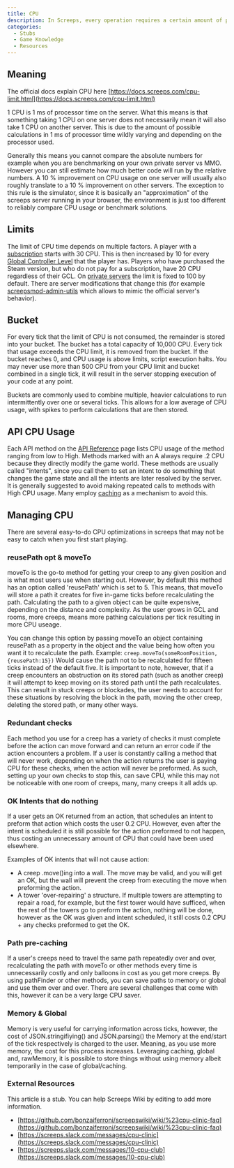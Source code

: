 ```yaml
---
title: CPU
description: In Screeps, every operation requires a certain amount of processing power to be completed. Every player has a limit of how much CPU they can be use in a single tick.
categories:
  - Stubs
  - Game Knowledge
  - Resources
---
```


## Meaning

The official docs explain CPU here [https://docs.screeps.com/cpu-limit.html](https://docs.screeps.com/cpu-limit.html)

1 CPU is 1 ms of processor time on the server. What this means is that something taking 1 CPU on one server does not necessarily mean it will also take 1 CPU on another server. This is due to the amount of possible calculations in 1 ms of processor time wildly varying and depending on the processor used.

Generally this means you cannot compare the absolute numbers for example when you are benchmarking on your own private server vs MMO. However you can still estimate how much better code will run by the relative numbers. A 10 % improvement on CPU usage on one server will usually also roughly translate to a 10 % improvement on other servers. The exception to this rule is the simulator, since it is basically an "approximation" of the screeps server running in your browser, the environment is just too different to reliably compare CPU usage or benchmark solutions.

## Limits

The limit of CPU time depends on multiple factors. A player with a [subscription](/Subscription) starts with 30 CPU. This is then increased by 10 for every [Global Controller Level](/Global_Control_Level) that the player has. Players who have purchased the Steam version, but who do not pay for a subscription, have 20 CPU regardless of their GCL. On [private servers](/Private_Server) the limit is fixed to 100 by default. There are server modifications that change this (for example [screepsmod-admin-utils](https://github.com/ScreepsMods/screepsmod-admin-utils) which allows to mimic the official server's behavior).

## Bucket

For every tick that the limit of CPU is not consumed, the remainder is stored into your bucket. The bucket has a total capacity of 10,000 CPU. Every tick that usage exceeds the CPU limit, it is removed from the bucket. If the bucket reaches 0, and CPU usage is above limits, script execution halts. You may never use more than 500 CPU from your CPU limit and bucket combined in a single tick, it will result in the server stopping execution of your code at any point.

Buckets are commonly used to combine multiple, heavier calculations to run intermittently over one or several ticks. This allows for a low average of CPU usage, with spikes to perform calculations that are then stored.

## API CPU Usage

Each API method on the [API Reference](https://docs.screeps.com/api/) page lists CPU usage of the method ranging from low to High. Methods marked with an A always require .2 CPU because they directly modify the game world. These methods are usually called "intents", since you call them to set an intent to do something that changes the game state and all the intents are later resolved by the server. It is generally suggested to avoid making repeated calls to methods with High CPU usage. Many employ [caching](/Caching) as a mechanism to avoid this.

## Managing CPU

There are several easy-to-do CPU optimizations in screeps that may not be easy to catch when you first start playing.

### reusePath opt & moveTo

moveTo is the go-to method for getting your creep to any given position and is what most users use when starting out. However, by default this method has an option called 'reusePath' which is set to 5. This means, that moveTo will store a path it creates for five in-game ticks before recalculating the path. Calculating the path to a given object can be quite expensive, depending on the distance and complexity. As the user grows in GCL and rooms, more creeps, means more pathing calculations per tick resulting in more CPU useage.

You can change this option by passing moveTo an object containing reusePath as a property in the object and the value being how often you want it to recalculate the path. Example: `creep.moveTo(someRoomPosition,{reusePath:15})` Would cause the path not to be recalculated for fifteen ticks instead of the default five. It is important to note, however, that if a creep encounters an obstruction on its stored path (such as another creep) it will attempt to keep moving on its stored path until the path recalculates. This can result in stuck creeps or blockades, the user needs to account for these situations by resolving the block in the path, moving the other creep, deleting the stored path, or many other ways.

### Redundant checks

Each method you use for a creep has a variety of checks it must complete before the action can move forward and can return an error code if the action encounters a problem. If a user is constantly calling a method that will never work, depending on when the action returns the user is paying CPU for these checks, when the action will never be preformed. As such, setting up your own checks to stop this, can save CPU, while this may not be noticeable with one room of creeps, many, many creeps it all adds up.

### OK Intents that do nothing

If a user gets an OK returned from an action, that schedules an intent to preform that action which costs the user 0.2 CPU. However, even after the intent is scheduled it is still possible for the action preformed to not happen, thus costing an unnecessary amount of CPU that could have been used elsewhere.

Examples of OK intents that will not cause action:

- A creep .move()ing into a wall. The move may be valid, and you will get an OK, but the wall will prevent the creep from executing the move when preforming the action.
- A tower 'over-repairing' a structure. If multiple towers are attempting to repair a road, for example, but the first tower would have sufficed, when the rest of the towers go to preform the action, nothing will be done, however as the OK was given and intent scheduled, it still costs 0.2 CPU + any checks preformed to get the OK.

### Path pre-caching

If a user's creeps need to travel the same path repeatedly over and over, recalculating the path with moveTo or other methods every time is unnecessarily costly and only balloons in cost as you get more creeps. By using pathFinder or other methods, you can save paths to memory or global and use them over and over. There are several challenges that come with this, however it can be a very large CPU saver.

### Memory & Global

Memory is very useful for carrying information across ticks, however, the cost of JSON.stringifiying() and JSON.parsing() the Memory at the end/start of the tick respectively is charged to the user. Meaning, as you use more memory, the cost for this process increases. Leveraging caching, global and, rawMemory, it is possible to store things without using memory albeit temporarily in the case of global/caching.

### External Resources

This article is a stub. You can help Screeps Wiki by editing to add more information.

- [https://github.com/bonzaiferroni/screepswiki/wiki/%23cpu-clinic-faq](https://github.com/bonzaiferroni/screepswiki/wiki/%23cpu-clinic-faq)
- [https://screeps.slack.com/messages/cpu-clinic](https://screeps.slack.com/messages/cpu-clinic)
- [https://screeps.slack.com/messages/10-cpu-club](https://screeps.slack.com/messages/10-cpu-club)